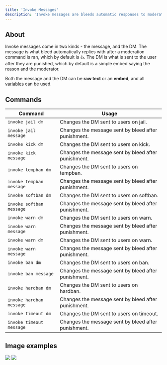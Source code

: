 ```yaml
---
title: 'Invoke Messages'
description: 'Invoke messages are bleeds automatic responses to moderation commands. Both the automatic response and the DM to the user are fully customisable.'
---
```

## About
Invoke messages come in two kinds - the message, and the DM. The message is what bleed automatically replies with after a moderation command is ran, which by default is `👍`. The DM is what is sent to the user after they are punished, which by default is a simple embed saying the reason and the moderator.

Both the message and the DM can be **raw text** or an **embed**, and all [variables](/extras/variables) can be used.

## Commands
| Command | Usage |
| --------- | ------ |
`invoke jail dm` | Changes the DM sent to users on jail.
`invoke jail message` | Changes the message sent by bleed after punishment.
`invoke kick dm` | Changes the DM sent to users on kick.
`invoke kick message` | Changes the message sent by bleed after punishment.
`invoke tempban dm` | Changes the DM sent to users on tempban.
`invoke tempban message` | Changes the message sent by bleed after punishment.
`invoke softban dm` | Changes the DM sent to users on softban.
`invoke softban message` | Changes the message sent by bleed after punishment.
`invoke warn dm` | Changes the DM sent to users on warn.
`invoke warn message` | Changes the message sent by bleed after punishment.
`invoke warn dm` | Changes the DM sent to users on warn.
`invoke warn message` | Changes the message sent by bleed after punishment.
`invoke ban dm` | Changes the DM sent to users on ban.
`invoke ban message` | Changes the message sent by bleed after punishment.
`invoke hardban dm` | Changes the DM sent to users on hardban.
`invoke hardban message` | Changes the message sent by bleed after punishment.
`invoke timeout dm` | Changes the DM sent to users on timeout.
`invoke timeout message` | Changes the message sent by bleed after punishment.

## Image examples

<Frame caption="A raw text invoke warn message">
  <img src="https://bleed.bot/img/invoke.png" />
</Frame>

<Frame caption="An embed DM invoke message">
  <img src="https://github.com/ju/docs/blob/main/static/embedinvoke.png?raw=true" />
</Frame>

